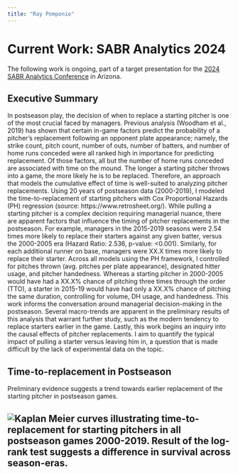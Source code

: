 ```yaml
---
title: "Ray Pomponio"
---
```


# Current Work: SABR Analytics 2024

The following work is ongoing, part of a target presentation for the [2024 SABR Analytics Conference](https://sabr.org/latest/submit-your-presentation-abstract-for-2024-sabr-analytics-conference/) in Arizona. 

## Executive Summary

In postseason play, the decision of when to replace a starting pitcher is one of the most crucial faced by managers. Previous analysis (Woodham et al., 2019) has shown that certain in-game factors predict the probability of a pitcher’s replacement following an opponent plate appearance; namely, the strike count, pitch count, number of outs, number of batters, and number of home runs conceded were all ranked high in importance for predicting replacement. Of those factors, all but the number of home runs conceded are associated with time on the mound. The longer a starting pitcher throws into a game, the more likely he is to be replaced. Therefore, an approach that models the cumulative effect of time is well-suited to analyzing pitcher replacements. Using 20 years of postseason data (2000-2019), I modeled the time-to-replacement of starting pitchers with Cox Proportional Hazards (PH) regression (source: https://www.retrosheet.org/). While pulling a starting pitcher is a complex decision requiring managerial nuance, there are apparent factors that influence the timing of pitcher replacements in the postseason. For example, managers in the 2015-2019 seasons were 2.54 times more likely to replace their starters against any given batter, versus the 2000-2005 era (Hazard Ratio: 2.536, p-value: <0.001). Similarly, for each additional runner on base, managers were XX.X times more likely to replace their starter. Across all models using the PH framework, I controlled for pitches thrown (avg. pitches per plate appearance), designated hitter usage, and pitcher handedness. Whereas a starting pitcher in 2000-2005 would have had a XX.X% chance of pitching three times through the order (TTO), a starter in 2015-19 would have had only a XX.X% chance of pitching the same duration, controlling for volume, DH usage, and handedness. This work informs the conversation around managerial decision-making in the postseason. Several macro-trends are apparent in the preliminary results of this analysis that warrant further study, such as the modern tendency to replace starters earlier in the game. Lastly, this work begins an inquiry into the causal effects of pitcher replacements. I aim to quantify the typical impact of pulling a starter versus leaving him in, a question that is made difficult by the lack of experimental data on the topic.

## Time-to-replacement in Postseason

Preliminary evidence suggests a trend towards earlier replacement of the starting pitcher in postseason games.

![Kaplan Meier curves illustrating time-to-replacement for starting pitchers in all postseason games 2000-2019. Result of the log-rank test suggests a difference in survival across season-eras.](KM-replacement-season.png)
---
